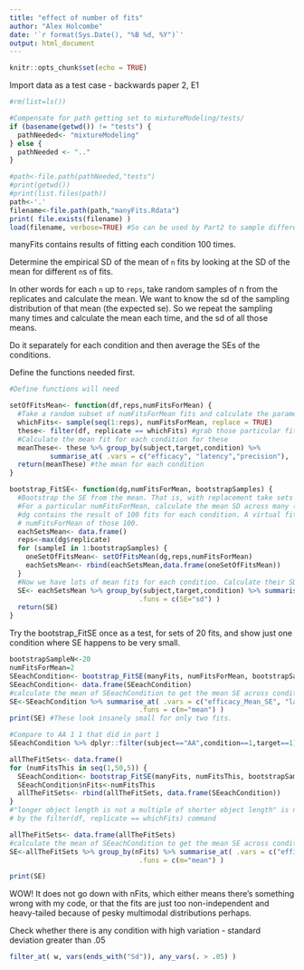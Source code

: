 ```yaml
---
title: "effect of number of fits"
author: "Alex Holcombe"
date: '`r format(Sys.Date(), "%B %d, %Y")`'
output: html_document
---
```


```r
knitr::opts_chunk$set(echo = TRUE)
```

Import data as a test case - backwards paper 2, E1

```r
#rm(list=ls())

#Compensate for path getting set to mixtureModeling/tests/
if (basename(getwd()) != "tests") {
  pathNeeded<- "mixtureModeling"
} else { 
  pathNeeded <- ".." 
}

#path<-file.path(pathNeeded,"tests")
#print(getwd())
#print(list.files(path))
path<-'.'
filename<-file.path(path,"manyFits.Rdata")
print( file.exists(filename) )
load(filename, verbose=TRUE) #So can be used by Part2 to sample different subsets to get a sense of SD of mean for different subset sizes


```

manyFits contains results of fitting each condition 100 times.

Determine the empirical SD of the mean of `n` fits by looking at the SD of the mean for different `n`s of fits.

In other words for each `n` up to `reps`, take random samples of n from the replicates and
calculate the mean. We want to know the sd of the sampling distribution of that mean (the expected se). So we repeat the sampling many times and calculate the mean each time, and the sd of all those means.

Do it separately for each condition and then average the SEs of the conditions.

Define the functions needed first.

```r

#Define functions will need 

setOfFitsMean<- function(df,reps,numFitsForMean) {
  #Take a random subset of numFitsForMean fits and calculate the parameters' mean 
  whichFits<- sample(seq(1:reps), numFitsForMean, replace = TRUE)
  these<- filter(df, replicate == whichFits) #grab those particular fits
  #Calculate the mean fit for each condition for these
  meanThese<- these %>% group_by(subject,target,condition) %>%
          summarise_at( .vars = c("efficacy", "latency","precision"),  .funs = c(Mean="mean") )
  return(meanThese) #the mean for each condition
}

bootstrap_FitSE<- function(dg,numFitsForMean, bootstrapSamples) {
  #Bootstrap the SE from the mean. That is, with replacement take sets of fits, calculate the mean parameter estimate for each, and take the SD of those results, which is the SE of fitting for that setsize.
  #For a particular numFitsForMean, calculate the mean SD across many (bootstrapSamples) virtual fitting sessions. 
  #dg contains the result of 100 fits for each condition. A virtual fitting session is a subsample of 
  # numFitsForMean of those 100.
  eachSetsMean<- data.frame()
  reps<-max(dg$replicate)
  for (sampleI in 1:bootstrapSamples) {
    oneSetOfFitsMean<- setOfFitsMean(dg,reps,numFitsForMean)
    eachSetsMean<- rbind(eachSetsMean,data.frame(oneSetOfFitsMean))
  }
  #Now we have lots of mean fits for each condition. Calculate their SD, which is the SE for this numFitsForMean
  SE<- eachSetsMean %>% group_by(subject,target,condition) %>% summarise_at( .vars = c("efficacy_Mean", "latency_Mean","precision_Mean"),
                                .funs = c(SE="sd") )
  return(SE)
}

```

Try the bootstrap_FitSE once as a test, for sets of 20 fits, and show just one condition where SE happens to be very small.

```r
bootstrapSampleN<-20
numFitsForMean=2
SEeachCondition<- bootstrap_FitSE(manyFits, numFitsForMean, bootstrapSampleN)
SEeachCondition<- data.frame(SEeachCondition)
#calculate the mean of SEeachCondition to get the mean SE across conditions
SE<-SEeachCondition %>% summarise_at( .vars = c("efficacy_Mean_SE", "latency_Mean_SE","precision_Mean_SE"),
                                .funs = c(m="mean") )
print(SE) #These look insanely small for only two fits.

#Compare to AA 1 1 that did in part 1
SEeachCondition %>% dplyr::filter(subject=="AA",condition==1,target==1)
```




```r
allTheFitSets<- data.frame()
for (numFitsThis in seq(1,50,5)) {
  SEeachCondition<- bootstrap_FitSE(manyFits, numFitsThis, bootstrapSampleN)
  SEeachCondition$nFits<-numFitsThis
  allTheFitSets<- rbind(allTheFitSets, data.frame(SEeachCondition))
}
#"longer object length is not a multiple of shorter object length" is not a problem I don't think, it is generated
# by the filter(df, replicate == whichFits) command

allTheFitSets<- data.frame(allTheFitSets)
#calculate the mean of SEeachCondition to get the mean SE across conditions
SE<-allTheFitSets %>% group_by(nFits) %>% summarise_at( .vars = c("efficacy_Mean_SE", "latency_Mean_SE","precision_Mean_SE"),
                                .funs = c(m="mean") )

print(SE)

```

WOW! It does not go down with nFits, which either means there's something wrong with my code, or that the fits are just too non-independent and heavy-tailed because of pesky multimodal distributions perhaps.

Check whether there is any condition with high variation - standard deviation greater than .05

```r
filter_at( w, vars(ends_with("Sd")), any_vars(. > .05) )

```
